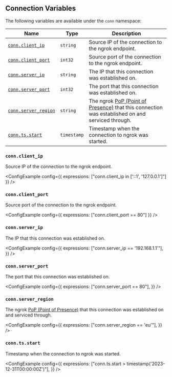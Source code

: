 
## Connection Variables

The following variables are available under the `conn` namespace:

| Name                                       | Type        | Description                                                                                                                               |
| ------------------------------------------ | ----------- | ----------------------------------------------------------------------------------------------------------------------------------------- |
| [`conn.client_ip`](#connclient_ip)         | `string`    | Source IP of the connection to the ngrok endpoint.                                                                                        |
| [`conn.client_port`](#connclient_port)     | `int32`     | Source port of the connection to the ngrok endpoint.                                                                                      |
| [`conn.server_ip`](#connserver_ip)         | `string`    | The IP that this connection was established on.                                                                                           |
| [`conn.server_port`](#connserver_port)     | `int32`     | The port that this connection was established on.                                                                                         |
| [`conn.server_region`](#connserver_region) | `string`    | The ngrok [PoP (Point of Presence)](/docs/network-edge/#points-of-presence) that this connection was established on and serviced through. |
| [`conn.ts.start`](#conntsstart)            | `timestamp` | Timestamp when the connection to ngrok was started.                                                                                       |

### `conn.client_ip`

Source IP of the connection to the ngrok endpoint.

<ConfigExample
	config={{ expressions: ["conn.client_ip in ['::1', '127.0.0.1']"] }}
/>

### `conn.client_port`

Source port of the connection to the ngrok endpoint.

<ConfigExample config={{ expressions: ["conn.client_port == 80"] }} />

### `conn.server_ip`

The IP that this connection was established on.

<ConfigExample
	config={{
		expressions: ["conn.server_ip == '192.168.1.1'"],
	}}
/>

### `conn.server_port`

The port that this connection was established on.

<ConfigExample
	config={{
		expressions: ["conn.server_port == 80"],
	}}
/>

### `conn.server_region`

The ngrok [PoP (Point of Presence)](/docs/network-edge/#points-of-presence) that this connection was established on and serviced through.

<ConfigExample
	config={{
		expressions: ["conn.server_region == 'eu'"],
	}}
/>

### `conn.ts.start`

Timestamp when the connection to ngrok was started.

<ConfigExample
	config={{
		expressions: ["conn.ts.start > timestamp('2023-12-31T00:00:00Z')"],
	}}
/>
